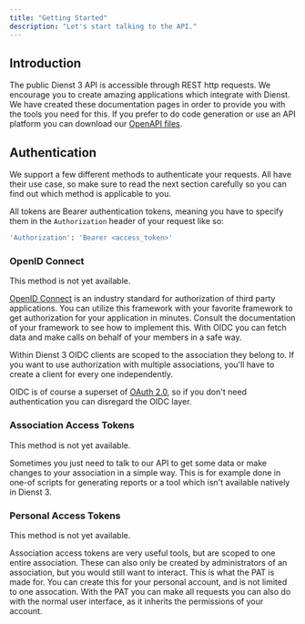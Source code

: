 ```yaml
---
title: "Getting Started"
description: "Let's start talking to the API."
---
```


## Introduction

The public Dienst 3 API is accessible through REST http requests.
We encourage you to create amazing applications which integrate with Dienst.
We have created these documentation pages in order to provide you with the tools you need for this.
If you prefer to do code generation or use an API platform you can download our [OpenAPI files](https://github.com/dienst3/docs/blob/main/openapi.yaml).

## Authentication

We support a few different methods to authenticate your requests.
All have their use case, so make sure to read the next section carefully so you can find out which method is applicable to you.

All tokens are Bearer authentication tokens, meaning you have to specify them in the `Authorization` header of your request like so:

```bash
'Authorization': 'Bearer <access_token>'
```

### OpenID Connect

<Warning>This method is not yet available.</Warning>

[OpenID Connect](https://openid.net/developers/how-connect-works/) is an industry standard for authorization of third party applications.
You can utilize this framework with your favorite framework to get authorization for your application in minutes.
Consult the documentation of your framework to see how to implement this.
With <Tooltip tip="OpenID Connect">OIDC</Tooltip> you can fetch data and make calls on behalf of your members in a safe way.

Within Dienst 3 OIDC clients are scoped to the association they belong to.
If you want to use authorization with multiple associations, you'll have to create a client for every one independently.

OIDC is of course a superset of [OAuth 2.0](https://oauth.net/2/), so if you don't need authentication you can disregard the OIDC layer.

### Association Access Tokens

<Warning>This method is not yet available.</Warning>

Sometimes you just need to talk to our API to get some data or make changes to your association in a simple way.
This is for example done in one-of scripts for generating reports or a tool which isn't available natively in Dienst 3.

### Personal Access Tokens

<Warning>This method is not yet available.</Warning>

Association access tokens are very useful tools, but are scoped to one entire association.
These can also only be created by administrators of an association, but you would still want to interact.
This is what the <Tooltip tip="Personal Access Token">PAT</Tooltip> is made for.
You can create this for your personal account, and is not limited to one assocation.
With the PAT you can make all requests you can also do with the normal user interface, as it inherits the permissions of your account.
